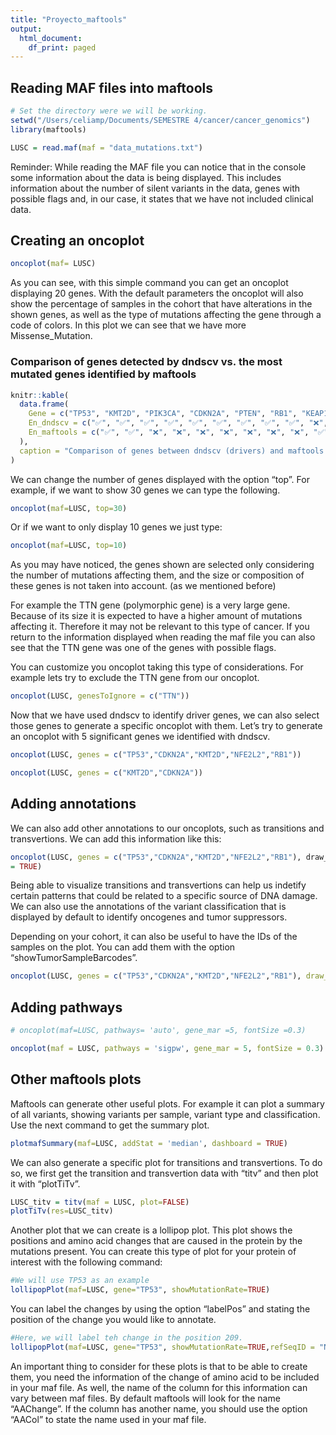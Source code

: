 ```yaml
---
title: "Proyecto_maftools"
output:
  html_document:
    df_print: paged
---
```


## Reading MAF files into maftools

```r
# Set the directory were we will be working.
setwd("/Users/celiamp/Documents/SEMESTRE 4/cancer/cancer_genomics")
library(maftools)

LUSC = read.maf(maf = "data_mutations.txt")
```
Reminder: While reading the MAF file you can notice that in the console some information about the data is being displayed. This includes information about the number of silent variants in the data, genes with possible flags and, in our case, it states that we have not included clinical data.

## Creating an oncoplot
```r
oncoplot(maf= LUSC)
```

As you can see, with this simple command you can get an oncoplot displaying 20 genes.
With the default parameters the oncoplot will also show the percentage of samples in the cohort that have alterations in the shown genes, as well as the type of mutations affecting the gene through a code of colors.
In this plot we can see that we have more Missense_Mutation.





### Comparison of genes detected by dndscv vs. the most mutated genes identified by maftools

```r
knitr::kable(
  data.frame(
    Gene = c("TP53", "KMT2D", "PIK3CA", "CDKN2A", "PTEN", "RB1", "KEAP1", "FAT1", "NOTCH1", "CSMD3", "TTN", "MUC16"),
    En_dndscv = c("✅", "✅", "✅", "✅", "✅", "✅", "✅", "✅", "✅", "❌", "❌", "❌"),
    En_maftools = c("✅", "✅", "❌", "❌", "❌", "❌", "❌", "❌", "❌", "✅", "✅", "✅")
  ),
  caption = "Comparison of genes between dndscv (drivers) and maftools (most mutated)"
)
```

We can change the number of genes displayed with the option "top".
For example, if we want to show 30 genes we can type the following.
```r
oncoplot(maf=LUSC, top=30)
```


Or if we want to only display 10 genes we just type:
```r
oncoplot(maf=LUSC, top=10)
```

As you may have noticed, the genes shown are selected only considering the number of mutations affecting them, and the size or composition of these genes is not taken into account. (as we mentioned before)

For example the TTN gene (polymorphic gene) is a very large gene. Because of its size it is expected to have a higher amount of mutations affecting it. Therefore it may not be relevant to this type of cancer. If you return to the information displayed when reading the maf file you can also see that the TTN gene was one of the genes with possible flags.

You can customize you oncoplot taking this type of considerations. For example lets try to exclude the TTN gene from our oncoplot.
```r
oncoplot(LUSC, genesToIgnore = c("TTN"))
```

Now that we have used dndscv to identify driver genes, we can also select those genes to generate a specific oncoplot with them.
Let's try to generate an oncoplot with 5 significant genes we identified with dndscv.
```r
oncoplot(LUSC, genes = c("TP53","CDKN2A","KMT2D","NFE2L2","RB1"))
```


```r
oncoplot(LUSC, genes = c("KMT2D","CDKN2A"))
```


## Adding annotations

We can also add other annotations to our oncoplots, such as transitions and transvertions. We can add this information like this:

```r
oncoplot(LUSC, genes = c("TP53","CDKN2A","KMT2D","NFE2L2","RB1"), draw_titv
= TRUE)
```

Being able to visualize transitions and transvertions can help us indetify certain patterns that could be related to a specific source of DNA damage. We can also use the annotations of the variant classification that is displayed by default to identify oncogenes and tumor suppressors. 

Depending on your cohort, it can also be useful to have the IDs of the samples on the plot. You can add them with the option "showTumorSampleBarcodes".
```r
oncoplot(LUSC, genes = c("TP53","CDKN2A","KMT2D","NFE2L2","RB1"), draw_titv = TRUE, showTumorSampleBarcodes=TRUE)
```

## Adding pathways


```r
# oncoplot(maf=LUSC, pathways= 'auto', gene_mar =5, fontSize =0.3)

oncoplot(maf = LUSC, pathways = 'sigpw', gene_mar = 5, fontSize = 0.3)

```



## Other maftools plots

Maftools can generate other useful plots. For example it can plot a summary of all variants, showing variants per sample, variant type and classification.
Use the next command to get the summary plot.
```r
plotmafSummary(maf=LUSC, addStat = 'median', dashboard = TRUE)
```


We can also generate a specific plot for transitions and transvertions. To do so, we first get the transition and transvertion data with "titv" and then plot it with "plotTiTv".

```r
LUSC_titv = titv(maf = LUSC, plot=FALSE)
plotTiTv(res=LUSC_titv)
```

Another plot that we can create is a lollipop plot. This plot shows the positions and amino acid changes that are caused in the protein by the mutations present. You can create this type of plot for your protein of interest with the following command:

```r
#We will use TP53 as an example
lollipopPlot(maf=LUSC, gene="TP53", showMutationRate=TRUE)
```

You can label the changes by using the option "labelPos" and stating the position of the change you would like to annotate.

```r
#Here, we will label teh change in the position 209.
lollipopPlot(maf=LUSC, gene="TP53", showMutationRate=TRUE,refSeqID = "NM_001126116", labelPos=32)
```

An important thing to consider for these plots is that to be able to create them, you need the information of the change of amino acid to be included in your maf file. As well, the name of the column for this information can vary between maf files. By default maftools will look for the name "AAChange". If the column has another name, you should use the option "AACol" to state the name used in your maf file.

